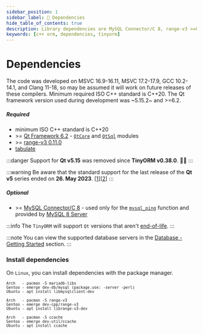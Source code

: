 ```yaml
---
sidebar_position: 1
sidebar_label: 🔧 Dependencies
hide_table_of_contents: true
description: Library dependencies are MySQL Connector/C 8, range-v3 >=0.11.0, tabulate and the Qt framework version used during development was 5.15.2 and >=6.2. The code was developed on MSVC 16.9-16.11, MSVC 17.2-17.9, GCC 10.2-14.1, and Clang 11-16.
keywords: [c++ orm, dependencies, tinyorm]
---
```



# Dependencies

The code was developed on MSVC 16.9-16.11, MSVC 17.2-17.9, GCC 10.2-14.1, and Clang 11-18, so may be assumed it will work on future releases of these compilers. Minimum required ISO C++ standard is C++20.
The Qt framework version used during development was ~5.15.2~ and >=6.2.

##### Required

- minimum ISO C++ standard is C++20
- &gt;= [Qt Framework 6.2](https://www.qt.io/download-qt-installer) - [`QtCore`](https://doc.qt.io/qt-6/qtcore-module.html) and [`QtSql`](https://doc.qt.io/qt-6/qtsql-index.html) modules
- &gt;= [range-v3 0.11.0](https://github.com/ericniebler/range-v3)
- [tabulate](https://github.com/p-ranav/tabulate)

:::danger
Support for __Qt v5.15__ was removed since __TinyORM v0.38.0__. 🎉🙌
:::

:::warning
Be aware that the standard support for the last release of the __Qt v5__ series ended on __26. May 2023__. [[1](https://endoflife.date/qt)][[2](https://www.qt.io/blog/qt-5.15-support-ends)]
:::

##### Optional

- &gt;= [MySQL Connector/C 8](https://dev.mysql.com/downloads/c-api/) - used only for the [`mysql_ping`](https://dev.mysql.com/doc/c-api/8.4/en/mysql-ping.html) function and provided by [MySQL 8 Server](https://dev.mysql.com/downloads/mysql/)

:::info
The `TinyORM` will support `Qt` versions that aren't [end-of-life](https://endoflife.date/qt).
:::

:::note
You can view the supported database servers in the [Database - Getting Started](database/getting-started.mdx#introduction) section.
:::

### Install dependencies

On `Linux`, you can install dependencies with the package manager.

<small>

```text title='MySQL C library'
Arch   - pacman -S mariadb-libs
Gentoo - emerge dev-db/mysql (package.use: -server -perl)
Ubuntu - apt install libmysqlclient-dev
```

```text title='range-v3 library (header only)'
Arch   - pacman -S range-v3
Gentoo - emerge dev-cpp/range-v3
Ubuntu - apt install librange-v3-dev
```

<Link id='linux-installation-ccache' />

```text title='ccache'
Arch   - pacman -S ccache
Gentoo - emerge dev-util/ccache
Ubuntu - apt install ccache
```

</small>
